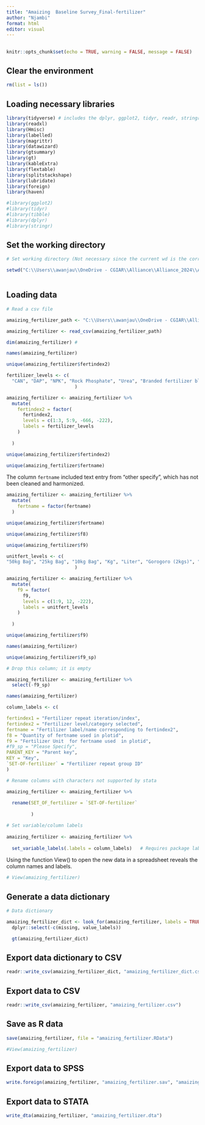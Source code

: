 ```yaml
---
title: "Amaizing  Baseline Survey_Final-fertilizer"
author: "Njambi"
format: html
editor: visual
---
```


## 

```r

knitr::opts_chunk$set(echo = TRUE, warning = FALSE, message = FALSE)
```

## Clear the environment

```r

rm(list = ls())

```

## Loading necessary libraries

```r

library(tidyverse) # includes the dplyr, ggplot2, tidyr, readr, stringr, forcats, tibble packages
library(readxl)
library(Hmisc)
library(labelled)
library(magrittr)
library(datawizard)
library(gtsummary)
library(gt)
library(kableExtra)
library(flextable)
library(splitstackshape)
library(lubridate)
library(foreign)
library(haven)

#library(ggplot2)
#library(tidyr)
#library(tibble)
#library(dplyr)
#library(stringr)

```

## Set the working directory

```r
# Set working directory (Not necessary since the current wd is the correct wd)

setwd("C:\\Users\\awanjau\\OneDrive - CGIAR\\Alliance\\Alliance_2024\\AMAZING\\AmazingBaselineDataCleaning\\Amaizing  Baseline Survey_Final-fertilizer")
      
```

## Loading data

```r
# Read a csv file

amaizing_fertilizer_path <- "C:\\Users\\awanjau\\OneDrive - CGIAR\\Alliance\\Alliance_2024\\AMAZING\\aMaizingBaseline_Files\\Amaizing  Baseline Survey_Final-fertilizer.csv"

amaizing_fertilizer <- read_csv(amaizing_fertilizer_path)

dim(amaizing_fertilizer) # 

```

```r

names(amaizing_fertilizer)
```

```r
unique(amaizing_fertilizer$fertindex2)


```

```r

fertilizer_levels <- c(
  "CAN", "DAP", "NPK", "Rock Phosphate", "Urea", "Branded fertilizer blends (Yara)", "Lime", "Foliar Fertilizer", "None of the above", "Other Specify"
                         )  

amaizing_fertilizer <- amaizing_fertilizer %>%
  mutate(
    fertindex2 = factor(
      fertindex2, 
      levels = c(1:3, 5:9, -666, -222), 
      labels = fertilizer_levels
    )
  
  ) 

```

```r
unique(amaizing_fertilizer$fertindex2)


```

```r

unique(amaizing_fertilizer$fertname)
```

The column `fertname` included text entry from "other specify", which has not been cleaned and harmonized.

```r


amaizing_fertilizer <- amaizing_fertilizer %>%
  mutate(
    fertname = factor(fertname)
  )
```

```r
unique(amaizing_fertilizer$fertname)

```

```r
unique(amaizing_fertilizer$f8)

```

```r
unique(amaizing_fertilizer$f9)

```

```r

unitfert_levels <- c(
"50kg Bag", "25kg Bag", "10kg Bag", "Kg", "Liter", "Gorogoro (2kgs)", "Debe (16Kgs)", "Wheelbarrow", "Cart", "Grams", "Other, Specify" 
                         )  

amaizing_fertilizer <- amaizing_fertilizer %>%
  mutate(
    f9 = factor(
      f9, 
      levels = c(1:9, 12, -222), 
      labels = unitfert_levels
    )
  
  ) 

```

```r
unique(amaizing_fertilizer$f9)

```

```r
names(amaizing_fertilizer)
```

```r
unique(amaizing_fertilizer$f9_sp)

# Drop this column; it is empty
```

```r

amaizing_fertilizer <- amaizing_fertilizer %>%
  select(-f9_sp)

names(amaizing_fertilizer)
```

```r

column_labels <- c(

fertindex1 = "Fertilizer repeat iteration/index",
fertindex2 = "Fertilizer level/category selected",
fertname = "Fertilizer label/name corresponding to fertindex2",
f8 = "Quantity of fertname used in plotid",
f9 = "Fertilizer Unit  for fertname used  in plotid",
#f9_sp = "Please Specify",
PARENT_KEY = "Parent key",
KEY = "Key",
`SET-OF-fertilizer` = "Fertilizer repeat group ID"
)

```

```r

# Rename columns with characters not supported by stata

amaizing_fertilizer <- amaizing_fertilizer %>%
  
  rename(SET_OF_fertilizer = `SET-OF-fertilizer`
    
         )

```

```r
# Set variable/column labels
 
amaizing_fertilizer <- amaizing_fertilizer %>%
  
  set_variable_labels(.labels = column_labels)   # Requires package labelled
```

Using the function View() to open the new data in a spreadsheet reveals the column names and labels.

```r

# View(amaizing_fertilizer)

```

## Generate a data dictionary

```r
# Data dictionary

amaizing_fertilizer_dict <- look_for(amaizing_fertilizer, labels = TRUE, values = TRUE) %>%
  dplyr::select(-c(missing, value_labels))

  gt(amaizing_fertilizer_dict)

```

## Export data dictionary to CSV

```r

readr::write_csv(amaizing_fertilizer_dict, "amaizing_fertilizer_dict.csv")

```

## Export data to CSV

```r

readr::write_csv(amaizing_fertilizer, "amaizing_fertilizer.csv")

```

## Save as R data

```r

save(amaizing_fertilizer, file = "amaizing_fertilizer.RData")

#View(amaizing_fertilizer)
```

## Export data to SPSS

```r

write.foreign(amaizing_fertilizer, "amaizing_fertilizer.sav", "amaizing_fertilizer", package = "SPSS")

```

## Export data to STATA

```r

write_dta(amaizing_fertilizer, "amaizing_fertilizer.dta")

```
